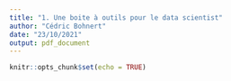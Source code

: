 ```yaml
---
title: "1. Une boite à outils pour le data scientist"
author: "Cédric Bohnert"
date: "23/10/2021"
output: pdf_document
---
```


```r
knitr::opts_chunk$set(echo = TRUE)
```

